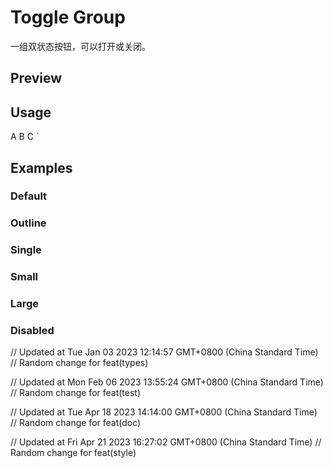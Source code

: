 

<Meta of={ToggleGroupStories} />

<RadixPrimitiveDocsButton name='toggle-group' />

# Toggle Group

一组双状态按钮，可以打开或关闭。

## Preview

<Canvas of={ToggleGroupStories.Default} />

<Controls />

## Usage


  <ToggleGroupItem value="a">A</ToggleGroupItem>
  <ToggleGroupItem value="b">B</ToggleGroupItem>
  <ToggleGroupItem value="c">C</ToggleGroupItem>
</ToggleGroup>
`

<Source code={importCode} language='ts' dark />
<Source code={usageCode} language='tsx' dark />

## Examples

### Default

<Canvas of={ToggleGroupStories.Default} />

### Outline

<Canvas of={ToggleGroupStories.Outline} />

### Single

<Canvas of={ToggleGroupStories.Single} />

### Small

<Canvas of={ToggleGroupStories.Small} />

### Large

<Canvas of={ToggleGroupStories.Large} />

### Disabled

<Canvas of={ToggleGroupStories.Disabled} />

// Updated at Tue Jan 03 2023 12:14:57 GMT+0800 (China Standard Time)
// Random change for feat(types)

// Updated at Mon Feb 06 2023 13:55:24 GMT+0800 (China Standard Time)
// Random change for feat(test)

// Updated at Tue Apr 18 2023 14:14:00 GMT+0800 (China Standard Time)
// Random change for feat(doc)

// Updated at Fri Apr 21 2023 16:27:02 GMT+0800 (China Standard Time)
// Random change for feat(style)
